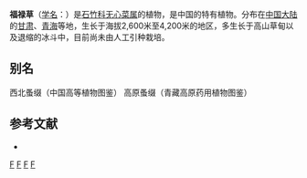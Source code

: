 {{Speciesbox
| taxon = Arenaria(植物) przewalskii
| binomial_authority = Maxim.
}}

'''福禄草'''（[[学名|学名]]：{{lang|la|''Arenaria przewalskii''}}）是[[石竹科|石竹科]][[无心菜属|无心菜属]]的植物，是中国的特有植物。分布在[[中国大陆|中国大陆]]的[[甘肃|甘肃]]、[[青海|青海]]等地，生长于海拔2,600米至4,200米的地区，多生长于高山草甸以及退缩的冰斗中，目前尚未由人工引种栽培。

== 别名 ==
西北蚤缀（中国高等植物图鉴） 高原蚤缀（青藏高原药用植物图鉴）

== 参考文献 ==
<div class="references-small">
* {{cite web| url =http://www.bioinfo.cn/db05/KmzwSpecies.php?action=view&id=3661| title =福禄草| work =《中国高等植物数据库全库》| publisher =中国科学院微生物研究所| author =昆明植物研究所| accessdate =2009-02-24| deadurl =yes| archiveurl =https://web.archive.org/web/20160305054645/http://www.bioinfo.cn/db05/KmzwSpecies.php?action=view&id=3661| archivedate =2016-03-05}}
</div>

{{Taxonbar}}
[[Category:无心菜属|F]]
[[Category:中国特有植物|F]]
[[Category:甘肃植物|F]]
[[Category:青海植物|F]]